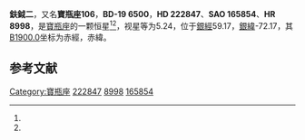 {{Starbox begin
| name = 鈇鉞二
}}
{{Starbox observe
| epoch = [[J2000.0|J2000.0]]
| constell = [[寶瓶座|寶瓶座]]<ref name=SIMBAD>{{cite web
 | url=http://simbad.u-strasbg.fr/simbad/sim-id?Ident=HR+8998
 | title=Pulsating variable Star
 | publisher=Centre de Données astronomiques de Strasbourg
 | work=SIMBAD
 | accessdate=2012-07-13
 | archive-date=2019-07-01
 | archive-url=https://web.archive.org/web/20190701111852/http://simbad.u-strasbg.fr/simbad/sim-id?Ident=HR%2B8998
 | dead-url=no
 }}</ref><ref name=DATA>{{cite web
 | url=http://vizier.u-strasbg.fr/viz-bin/VizieR-5?-out.add=.&-source=5050&-corr=PK=HR&-out.max=9999&HR=8998
 | title =VizieR Detailed Page
 | accessdate=2012-07-13}}</ref>
| 星官 = [[鈇鉞_(星官)|鈇鉞]] （[[室宿|室宿]]）
| ra = {{RA|23|44|12.1}}<ref name=SIMBAD /><ref name=DATA />
| dec = {{DEC|-18|16|37}}<ref name=SIMBAD /><ref name=DATA />
| appmag_v = 5.24<ref name=SIMBAD /><ref name=DATA />
}}
{{Starbox character
| class = B9Vn<ref name=SIMBAD /><ref name=DATA />
| b-v = -0.08<ref name=SIMBAD /><ref name=DATA />
| u-b = -0.27<ref name=SIMBAD /><ref name=DATA />
| r-i = <ref name=SIMBAD /><ref name=DATA />
| variable = 
}}
{{Starbox astrometry
| radial_v = -0.27
| prop_mo_ra = 14
| parallax = 
| p_error = 
}}
{{Starbox catalog
| names =BD-19 6500，[[SAO星表|SAO]] 165854，[[HD星表|HD]] 222847，[[HR星表|HR]] 8998}}
{{Starbox reference |Simbad=HR+8998}}
{{Starbox end}}

'''鈇鉞二'''，又名'''寶瓶座106'''，'''BD-19 6500'''，'''HD 222847'''、'''SAO 165854'''、'''HR 8998'''，是[[寶瓶座|寶瓶座]]的一颗恒星<ref name=SIMBAD /><ref name=DATA />，视星等为5.24，位于[[銀道座標系|銀經]]59.17，[[銀道座標系|銀緯]]-72.17，其[[B1900.0|B1900.0]]坐标为赤經{{RA|23|39|0.9}}，赤緯{{DEC|-18|-72.17|55}}。

== 参考文献 ==
{{reflist}}

{{star-stub}}

{{寶瓶座恒星}}
[[Category:寶瓶座|Category:寶瓶座]]
[[Category:HD和HDE天體|222847]]
[[Category:HR天體|8998]]
[[Category:SAO天體|165854]]